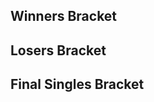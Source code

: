 {{DISPLAYTITLE:Kings of the North V: Singles Bracket}}{{SetGame|melee}}{{tabs static
|name1=Overview
|link1=Kings of the North/V
|name2=Singles Bracket
|link2=Kings of the North/V/Singles Bracket
|name3=Doubles Bracket
|link3=Kings of the North/V/Doubles Bracket
|This=2
}}

==Winners Bracket==
{{Template:64DEWBracketA
|tourneylink=Kings of the North/V
|tourneyname=Kings of the North V
|column-width=140

|r1m1p1=Professor Pro |r1m1p1flag=gb |r1m1p1score=2 |r1m1win=1
|r1m1p2=Dirtboy |r1m1p2flag=us |r1m1p2score=0
|r1m2p1=Sago |r1m2p1flag=us |r1m2p1score=2 |r1m2win=1
|r1m2p2=Hatboss |r1m2p2flag=us |r1m2p2score=0
|r1m3p1=Mundungu |r1m3p1flag=us |r1m3p1score=0 |r1m3win=2
|r1m3p2=Ryse |r1m3p2flag=us |r1m3p2score=2
|r1m4p1=PRZ |r1m4p1flag=us |r1m4p1score=2 |r1m4win=1
|r1m4p2=Nakamaman |r1m4p2flag=us |r1m4p2score=0
|r1m5p1=Triple R |r1m5p1flag=us |r1m5p1score={{win}} |r1m5win=1
|r1m5p2=Ellis |r1m5p2flag=us |r1m5p2score=DQ
|r1m6p1=CrossfadingRage |r1m6p1flag=us |r1m6p1score=0 |r1m6win=2
|r1m6p2=Roboticphish |r1m6p2flag=us |r1m6p2score=2
|r1m7p1=Sothe |r1m7p1flag=us |r1m7p1score=0 |r1m7win=2
|r1m7p2=Deegs |r1m7p2flag=us |r1m7p2score=2
|r1m8p1=Nox |r1m8p1flag=us |r1m8p1score=2 |r1m8win=1
|r1m8p2=Rasen |r1m8p2flag=us |r1m8p2score=0

|r1m9p1=Drephen |r1m9p1flag=us |r1m9p1score=2 |r1m9win=1
|r1m9p2=Keams |r1m9p2flag=us |r1m9p2score=0
|r1m10p1=Quaz |r1m10p1flag=us |r1m10p1score=2 |r1m10win=1
|r1m10p2=FoxCapicitor |r1m10p2flag=us |r1m10p2score=0
|r1m11p1=Azzu |r1m11p1flag=us |r1m11p1score=2 |r1m11win=1
|r1m11p2=Danil |r1m11p2flag=us |r1m11p2score=0
|r1m12p1=Cohenski |r1m12p1flag=us |r1m12p1score=2 |r1m12win=12
|r1m12p2=Pleasantries |r1m12p2flag=us |r1m12p2score=1
|r1m13p1=ORLY |r1m13p1flag=us |r1m13p1score=2 |r1m13win=1
|r1m13p2=Jozi |r1m13p2flag=us |r1m13p2score=0
|r1m14p1=Eggy |r1m14p1flag=us |r1m14p1score=2 |r1m14win=1
|r1m14p2=Dannx |r1m14p2flag=us |r1m14p2score=0
|r1m15p1=AbsentPage |r1m15p1flag=us |r1m15p1score=2 |r1m15win=1
|r1m15p2=Grasshoppa |r1m15p2flag=us |r1m15p2score=0
|r1m16p1=shabo |r1m16p1flag=us |r1m16p1score=2 |r1m16win=1
|r1m16p2=Will Pickles |r1m16p2flag=us |r1m16p2score=1

|r1m17p1=Kels |r1m17p1flag=us |r1m17p1score=2 |r1m17win=1
|r1m17p2=mattmog |r1m17p2flag=us |r1m17p2score=1
|r1m18p1=Mekk |r1m18p1flag=us |r1m18p1score=0 |r1m18win=2
|r1m18p2=Kendrick |r1m18p2flag=us |r1m18p2score=2
|r1m19p1=JustJoe |r1m19p1flag=us |r1m19p1score=2 |r1m19win=1
|r1m19p2=Function() |r1m19p2flag=us |r1m19p2score=0
|r1m20p1=Scythe |r1m20p1flag=us |r1m20p1score=2 |r1m20win=1
|r1m20p2=NoFluxes |r1m20p2flag=us |r1m20p2score=0
|r1m21p1=MT |r1m21p1flag=us |r1m21p1score=2 |r1m21win=1
|r1m21p2=High-C |r1m21p2flag=us |r1m21p2score=0
|r1m22p1=Fluid |r1m22p1flag=us |r1m22p1score=2 |r1m22win=1
|r1m22p2=Simple |r1m22p2flag=us |r1m22p2score=0
|r1m23p1=Hindawg |r1m23p1flag=us |r1m23p1score=2 |r1m23win=1
|r1m23p2=Gunderson |r1m23p2flag=us |r1m23p2score=0
|r1m24p1=Knubs. |r1m24p1flag=us |r1m24p1score=2 |r1m24win=1
|r1m24p2=Elephante |r1m24p2flag=us |r1m24p2score=0

|r1m25p1=Prince Abu |r1m25p1flag=us |r1m25p1score={{win}} |r1m25win=1
|r1m25p2=HyperFlame |r1m25p2flag=us |r1m25p2score=DQ
|r1m26p1=Hyunnies |r1m26p1flag=us |r1m26p1score=2 |r1m26win=1
|r1m26p2=Marriott May |r1m26p2flag=us |r1m26p2score=0
|r1m27p1=Sveet |r1m27p1flag=us |r1m27p1score=2 |r1m27win=1
|r1m27p2=Gumble |r1m27p2flag=us |r1m27p2score=0
|r1m28p1=Jon$ |r1m28p1flag=us |r1m28p1score=0 |r1m28win=2
|r1m28p2=Kuhls |r1m28p2flag=us |r1m28p2score=2
|r1m29p1=Mr. F |r1m29p1flag=us |r1m29p1score=DQ |r1m29win=2
|r1m29p2=Ripple |r1m29p2flag=us |r1m29p2score={{win}}
|r1m30p1=JackKenney |r1m30p1flag=us |r1m30p1score=2 |r1m30win=1
|r1m30p2=100 Grand |r1m30p2flag=us |r1m30p2score=1
|r1m31p1=Dairy |r1m31p1flag=us |r1m31p1score=2 |r1m31win=1
|r1m31p2=DER_HUND |r1m31p2flag=us |r1m31p2score=0
|r1m32p1=ASL |r1m32p1flag=us |r1m32p1score=2 |r1m32win=1
|r1m32p2=Jacky |r1m32p2flag=us |r1m32p2score=1

|r2m1p1=Professor Pro |r2m1p1flag=gb |r2m1p1score=2 |r2m1win=1
|r2m1p2=Sago |r2m1p2flag=us |r2m1p2score=0
|r2m1p1char1=fox |r2m1p2char1=marth |r2m1p1stock1=2 |r2m1p2stock1=0 |r2m1win1=1 |r2m1stage1=Battlefield
|r2m1p1char2=fox |r2m1p2char2=marth |r2m1p1stock2=3 |r2m1p2stock2=0 |r2m1win2=1 |r2m1stage2=Pokémon Stadium
|r2m1details={{BracketMatchDetails|preview=|lrthread=|interview=|recap=|comment=|live=|vod=https://youtu.be/xyIaiC-lLrM}}

|r2m2p1=Ryse |r2m2p1flag=us |r2m2p1score=1 |r2m2win=2
|r2m2p2=PRZ |r2m2p2flag=us |r2m2p2score=2

|r2m3p1=Triple R |r2m3p1flag=us |r2m3p1score=2 |r2m3win=1
|r2m3p2=Roboticphish |r2m3p2flag=us |r2m3p2score=1
|r2m3p1char1=kirby |r2m3p2char1=falco |r2m3p1stock1=2 |r2m3p2stock1=0 |r2m3win1=1 |r2m3stage1=Battlefield
|r2m3p1char2=kirby |r2m3p2char2=falco |r2m3p1stock2=0 |r2m3p2stock2=1 |r2m3win2=2 |r2m3stage2=Battlefield
|r2m3p1char3=kirby |r2m3p2char3=falco |r2m3p1stock3=3 |r2m3p2stock3=0 |r2m3win3=1 |r2m3stage3=Fountain of Dreams
|r2m3details={{BracketMatchDetails|preview=|lrthread=|interview=|recap=|comment=|live=|vod=https://youtu.be/dE1s0b5SzDY}}

|r2m4p1=Deegs |r2m4p1flag=us |r2m4p1score=1 |r2m4win=2
|r2m4p2=Nox |r2m4p2flag=us |r2m4p2score=2
|r2m5p1=Drephen |r2m5p1flag=us |r2m5p1score=2 |r2m5win=1
|r2m5p2=Quaz |r2m5p2flag=us |r2m5p2score=0
|r2m6p1=Azzu |r2m6p1flag=us |r2m6p1score=2 |r2m6win=1
|r2m6p2=Cohenski |r2m6p2flag=us |r2m6p2score=1
|r2m7p1=ORLY |r2m7p1flag=us |r2m7p1score=2 |r2m7win=1
|r2m7p2=Eggy |r2m7p2flag=us |r2m7p2score=0

|r2m8p1=AbsentPage |r2m8p1flag=us |r2m8p1score=2 |r2m8win=1
|r2m8p2=shabo |r2m8p2flag=us |r2m8p2score=0
|r2m8p1char1=fox |r2m8p2char1=fox |r2m8p1stock1=1 |r2m8p2stock1=0 |r2m8win1=1 |r2m8stage1=Battlefield
|r2m8p1char2=fox |r2m8p2char2=fox |r2m8p1stock2=1 |r2m8p2stock2=0 |r2m8win2=1 |r2m8stage2=Yoshi's Story
|r2m8details={{BracketMatchDetails|preview=|lrthread=|interview=|recap=|comment=|live=|vod=https://youtu.be/BWqZkbZ4CSE}}

|r2m9p1=Kels |r2m9p1flag=us |r2m9p1score=2 |r2m9win=1
|r2m9p2=Kendrick |r2m9p2flag=us |r2m9p2score=0
|r2m10p1=JustJoe |r2m10p1flag=us |r2m10p1score=2 |r2m10win=1
|r2m10p2=Scythe |r2m10p2flag=us |r2m10p2score=1
|r2m11p1=MT |r2m11p1flag=us |r2m11p1score=1 |r2m11win=2
|r2m11p2=Fluid |r2m11p2flag=us |r2m11p2score=2
|r2m12p1=Hindawg |r2m12p1flag=us |r2m12p1score=2 |r2m12win=1
|r2m12p2=Knubs. |r2m12p2flag=us |r2m12p2score=1
|r2m13p1=Prince Abu |r2m13p1flag=us |r2m13p1score=2 |r2m13win=1
|r2m13p2=Hyunnies |r2m13p2flag=us |r2m13p2score=0
|r2m14p1=Sveet |r2m14p1flag=us |r2m14p1score=2 |r2m14win=1
|r2m14p2=Kuhls |r2m14p2flag=us |r2m14p2score=0
|r2m15p1=Ripple |r2m15p1flag=us |r2m15p1score=DQ |r2m15win=2
|r2m15p2=JackKenney |r2m15p2flag=us |r2m15p2score={{win}}
|r2m16p1=Dairy |r2m16p1flag=us |r2m16p1score=2 |r2m16win=1
|r2m16p2=ASL |r2m16p2flag=us |r2m16p2score=0

|r3m1p1=Professor Pro |r3m1p1flag=gb |r3m1p1score=2 |r3m1win=1
|r3m1p2=PRZ |r3m1p2flag=us |r3m1p2score=1
|r3m1p1char1=fox |r3m1p2char1=falco |r3m1p1stock1=2 |r3m1p2stock1=0 |r3m1win1=1 |r3m1stage1=Final Destination
|r3m1p1char2=fox |r3m1p2char2=falco |r3m1p1stock2=0 |r3m1p2stock2=1 |r3m1win2=2 |r3m1stage2=Battlefield
|r3m1p1char3=fox |r3m1p2char3=falco |r3m1p1stock3=2 |r3m1p2stock3=0 |r3m1win3=1 |r3m1stage3=Pokémon Stadium
|r3m1details={{BracketMatchDetails|preview=|lrthread=|interview=|recap=|comment=|live=|vod=https://youtu.be/eHsdXB_P7Io}}

|r3m2p1=Triple R |r3m2p1flag=us |r3m2p1score=2 |r3m2win=1
|r3m2p2=Nox |r3m2p2flag=us |r3m2p2score=1
|r3m3p1=Drephen |r3m3p1flag=us |r3m3p1score=2 |r3m3win=1
|r3m3p2=Azzu |r3m3p2flag=us |r3m3p2score=0
|r3m4p1=ORLY |r3m4p1flag=us |r3m4p1score=0 |r3m4win=2
|r3m4p2=AbsentPage |r3m4p2flag=us |r3m4p2score=2
|r3m5p1=Kels |r3m5p1flag=us |r3m5p1score=2 |r3m5win=1
|r3m5p2=JustJoe |r3m5p2flag=us |r3m5p2score=0
|r3m6p1=Fluid |r3m6p1flag=us |r3m6p1score=2 |r3m6win=1
|r3m6p2=Hindawg |r3m6p2flag=us |r3m6p2score=0

|r3m7p1=Prince Abu |r3m7p1flag=us |r3m7p1score=2 |r3m7win=1
|r3m7p2=Sveet |r3m7p2flag=us |r3m7p2score=0
|r3m7p1char1=jigglypuff |r3m7p2char1=sheik |r3m7p1stock1=2 |r3m7p2stock1=0 |r3m7win1=1 |r3m7stage1=Battlefield
|r3m7p1char2=jigglypuff |r3m7p2char2=sheik |r3m7p1stock2=3 |r3m7p2stock2=0 |r3m7win2=1 |r3m7stage2=Pokémon Stadium
|r3m7details={{BracketMatchDetails|preview=|lrthread=|interview=|recap=|comment=|live=|vod=https://youtu.be/3upRADxsc1U}}

|r3m8p1=JackKenney |r3m8p1flag=us |r3m8p1score=0 |r3m8win=2
|r3m8p2=Dairy |r3m8p2flag=us |r3m8p2score=2

|r4m1p1=Professor Pro |r4m1p1flag=gb |r4m1p1score=2 |r4m1win=1
|r4m1p2=Triple R |r4m1p2flag=us |r4m1p2score=1
|r4m1p1char1=fox |r4m1p2char1=kirby |r4m1p1stock1=2 |r4m1p2stock1=0 |r4m1win1=1 |r4m1stage1=Battlefield
|r4m1p1char2=fox |r4m1p2char2=kirby |r4m1p1stock2=0 |r4m1p2stock2=1 |r4m1win2=2 |r4m1stage2=Dream Land
|r4m1p1char3=fox |r4m1p2char3=kirby |r4m1p1stock3=1 |r4m1p2stock3=0 |r4m1win3=1 |r4m1stage3=Yoshi's Story
|r4m1date=November 20, 2016
|r4m1finished=
|r4m1details={{BracketMatchDetails|comment=|preview=|lrthread=|vod=https://youtu.be/sRgk5zuXipA|interview=|recap=}}

|r4m2p1=Drephen |r4m2p1flag=us |r4m2p1score=2 |r4m2win=1
|r4m2p2=AbsentPage |r4m2p2flag=us |r4m2p2score=0
|r4m2p1char1=sheik |r4m2p2char1=fox |r4m2p1stock1=1 |r4m2p2stock1=0 |r4m2win1=1 |r4m2stage1=Battlefield
|r4m2p1char2=sheik |r4m2p2char2=fox |r4m2p1stock2=1 |r4m2p2stock2=0 |r4m2win2=1 |r4m2stage2=Pokémon Stadium
|r4m2date=November 20, 2016
|r4m2finished=
|r4m2details={{BracketMatchDetails|comment=|preview=|lrthread=|vod=https://youtu.be/oPqSl73aeVc|interview=|recap=}}

|r4m3p1=Kels |r4m3p1flag=us |r4m3p1score=2 |r4m3win=1
|r4m3p2=Fluid |r4m3p2flag=us |r4m3p2score=1
|r4m3p1char1=fox |r4m3p2char1=ic |r4m3p1stock1=3 |r4m3p2stock1=0 |r4m3win1=1 |r4m3stage1=Battlefield
|r4m3p1char2=fox |r4m3p2char2=ic |r4m3p1stock2=0 |r4m3p2stock2=1 |r4m3win2=2 |r4m3stage2=Fountain of Dreams
|r4m3p1char3=fox |r4m3p2char3=ic |r4m3p1stock3=2 |r4m3p2stock3=0 |r4m3win3=1 |r4m3stage3=Yoshi's Story
|r4m3details={{BracketMatchDetails|preview=|lrthread=|interview=|recap=|comment=|live=|vod=https://youtu.be/IeD9XkSAk8s}}

|r4m4p1=Prince Abu |r4m4p1flag=us |r4m4p1score=2 |r4m4win=1
|r4m4p2=Dairy |r4m4p2flag=us |r4m4p2score=1
|r4m4p1char1=jigglypuff |r4m4p2char1=jigglypuff |r4m4p1stock1=0 |r4m4p2stock1=1 |r4m4win1=2 |r4m4stage1=Battlefield
|r4m4p1char2=jigglypuff |r4m4p2char2=jigglypuff |r4m4p1stock2=1 |r4m4p2stock2=0 |r4m4win2=1 |r4m4stage2=Yoshi's Story
|r4m4p1char3=jigglypuff |r4m4p2char3=jigglypuff |r4m4p1stock3=1 |r4m4p2stock3=0 |r4m4win3=1 |r4m4stage3=Fountain of Dreams
|r4m4details={{BracketMatchDetails|preview=|lrthread=|interview=|recap=|comment=|live=|vod=https://youtu.be/oYuenv4JaQA}}

|r5m1p1=Professor Pro |r5m1p1flag=gb |r5m1p1score=3 |r5m1win=1
|r5m1p2=Drephen |r5m1p2flag=us |r5m1p2score=0
|r5m2p1=Kels |r5m2p1flag=us |r5m2p1score=2 |r5m2win=2
|r5m2p2=Prince Abu |r5m2p2flag=us |r5m2p2score=3
}}
==Losers Bracket==
{{64DELBracketSmwA
|tourneylink=Kings of the North/V
|tourneyname=Kings of the North V
|l1placement=49-64
|l2placement=33-48
|l3placement=25-32
|l4placement=17-24
|l5placement=13-16
|l6placement=9-12
|l7placement=7-8
|l8placement=5-6
|column-width=150

|l1m1p1=Dirtboy |l1m1p1flag=us |l1m1p1score=2 |l1m1win=1
|l1m1p2=Hatboss |l1m1p2flag=us |l1m1p2score=1
|l1m2p1=Mundungu |l1m2p1flag=us |l1m2p1score=0 |l1m2win=2
|l1m2p2=Nakamaman |l1m2p2flag=us |l1m2p2score=2
|l1m3p1=Ellis |l1m3p1flag=us |l1m3p1score=DQ |l1m3win=2
|l1m3p2=CrossfadingRage |l1m3p2flag=us |l1m3p2score={{win}}
|l1m4p1=Sothe |l1m4p1flag=us |l1m4p1score=2 |l1m4win=1
|l1m4p2=Rasen |l1m4p2flag=us |l1m4p2score=0
|l1m5p1=Keams |l1m5p1flag=us |l1m5p1score=0 |l1m5win=2
|l1m5p2=FoxCapacitor |l1m5p2flag=us |l1m5p2score=2
|l1m6p1=Danil |l1m6p1flag=us |l1m6p1score=0 |l1m6win=2
|l1m6p2=Pleasantries |l1m6p2flag=us |l1m6p2score=2
|l1m7p1=Jozi |l1m7p1flag=us |l1m7p1score=0 |l1m7win=2
|l1m7p2=Dannx |l1m7p2flag=us |l1m7p2score=2
|l1m8p1=Grasshoppa |l1m8p1flag=us |l1m8p1score=1 |l1m8win=2
|l1m8p2=Will Pickles |l1m8p2flag=us |l1m8p2score=2
|l1m9p1=mattmog |l1m9p1flag=us |l1m9p1score=2 |l1m9win=1
|l1m9p2=Mekk |l1m9p2flag=us |l1m9p2score=0
|l1m10p1=Function() |l1m10p1flag=us |l1m10p1score=0 |l1m10win=2
|l1m10p2=NoFluxes |l1m10p2flag=us |l1m10p2score=2
|l1m11p1=High-C |l1m11p1flag=us |l1m11p1score=1 |l1m11win=2
|l1m11p2=Simple |l1m11p2flag=us |l1m11p2score=2
|l1m12p1=Gundersen |l1m12p1flag=us |l1m12p1score=2 |l1m12win=1
|l1m12p2=Elephante |l1m12p2flag=us |l1m12p2score=0
|l1m13p1=HyperFlame |l1m13p1flag=us |l1m13p1score=DQ |l1m13win=2
|l1m13p2=Marriott Moy |l1m13p2flag=us |l1m13p2score={{win}}
|l1m14p1=Gumble |l1m14p1flag=us |l1m14p1score=0 |l1m14win=2
|l1m14p2=Jon$ |l1m14p2flag=us |l1m14p2score=2
|l1m15p1=Mr. F |l1m15p1flag=us |l1m15p1score=DQ |l1m15win=2
|l1m15p2=100 Grand |l1m15p2flag=us |l1m15p2score={{win}}
|l1m16p1=DER_HUND |l1m16p1flag=us |l1m16p1score=2 |l1m16win=1
|l1m16p2=Jacky |l1m16p2flag=us |l1m16p2score=0

|l2m1p1=ASL |l2m1p1flag=us |l2m1p1score=2 |l2m1win=1
|l2m1p2=Dirtboy |l2m1p2flag=us |l2m1p2score=1
|l2m2p1=Ripple |l2m2p1flag=us |l2m2p1score=DQ |l2m2win=2
|l2m2p2=Nakamaman |l2m2p2flag=us |l2m2p2score={{win}}
|l2m3p1=Kuhls |l2m3p1flag=us |l2m3p1score=2 |l2m3win=1
|l2m3p2=CrossfadingRage |l2m3p2flag=us |l2m3p2score=0
|l2m4p1=Hyunnies |l2m4p1flag=us |l2m4p1score=0 |l2m4win=2
|l2m4p2=Sothe |l2m4p2flag=us |l2m4p2score=2
|l2m5p1=Knubs. |l2m5p1flag=us |l2m5p1score=2 |l2m5win=1
|l2m5p2=FoxCapacitor |l2m5p2flag=us |l2m5p2score=0
|l2m6p1=MT |l2m6p1flag=us |l2m6p1score=2 |l2m6win=1
|l2m6p2=Pleasantries |l2m6p2flag=us |l2m6p2score=0
|l2m7p1=Scythe |l2m7p1flag=us |l2m7p1score=2 |l2m7win=1
|l2m7p2=Dannx |l2m7p2flag=us |l2m7p2score=0
|l2m8p1=Kendrick |l2m8p1flag=us |l2m8p1score=1 |l2m8win=2
|l2m8p2=Will Pickles |l2m8p2flag=us |l2m8p2score=2
|l2m9p1=shabo |l2m9p1flag=us |l2m9p1score=1 |l2m9win=2
|l2m9p2=mattmog |l2m9p2flag=us |l2m9p2score=2
|l2m10p1=Eggy |l2m10p1flag=us |l2m10p1score=2 |l2m10win=1
|l2m10p2=NoFluxes |l2m10p2flag=us |l2m10p2score=0
|l2m11p1=Cohenski |l2m11p1flag=us |l2m11p1score=1 |l2m11win=2
|l2m11p2=Simple |l2m11p2flag=us |l2m11p2score=2
|l2m12p1=Quaz |l2m12p1flag=us |l2m12p1score=1 |l2m12win=2
|l2m12p2=Gundersen |l2m12p2flag=us |l2m12p2score=2
|l2m13p1=Deegs |l2m13p1flag=us |l2m13p1score=2 |l2m13win=1
|l2m13p2=Marriott Moy |l2m13p2flag=us |l2m13p2score=1
|l2m14p1=Roboticphish |l2m14p1flag=us |l2m14p1score=2 |l2m14win=1
|l2m14p2=Jon$ |l2m14p2flag=us |l2m14p2score=1
|l2m15p1=Ryse |l2m15p1flag=us |l2m15p1score=2 |l2m15win=1
|l2m15p2=100 Grand |l2m15p2flag=us |l2m15p2score=0
|l2m16p1=Sago |l2m16p1flag=us |l2m16p1score=2 |l2m16win=1
|l2m16p2=DER_HUND |l2m16p2flag=us |l2m16p2score=0

|l3m1p1=ASL |l3m1p1flag=us |l3m1p1score=2 |l3m1win=1
|l3m1p2=Nakamaman |l3m1p2flag=us |l3m1p2score=1
|l3m2p1=Kuhls |l3m2p1flag=us |l3m2p1score=0 |l3m2win=2
|l3m2p2=Sothe |l3m2p2flag=us |l3m2p2score=2
|l3m3p1=Knubs. |l3m3p1flag=us |l3m3p1score=2 |l3m3win=1
|l3m3p2=MT |l3m3p2flag=us |l3m3p2score=1
|l3m4p1=Scythe |l3m4p1flag=us |l3m4p1score=2 |l3m4win=1
|l3m4p2=Will Pickles |l3m4p2flag=us |l3m4p2score=1
|l3m5p1=mattmog |l3m5p1flag=us |l3m5p1score=2 |l3m5win=1
|l3m5p2=Eggy |l3m5p2flag=us |l3m5p2score=1
|l3m6p1=Simple |l3m6p1flag=us |l3m6p1score=0 |l3m6win=2
|l3m6p2=Gundersen |l3m6p2flag=us |l3m6p2score=2
|l3m7p1=Deegs |l3m7p1flag=us |l3m7p1score=2 |l3m7win=1
|l3m7p2=Roboticphish |l3m7p2flag=us |l3m7p2score=1
|l3m8p1=Ryse |l3m8p1flag=us |l3m8p1score=0 |l3m8win=2
|l3m8p2=Sago |l3m8p2flag=us |l3m8p2score=2

|l4m1p1=ORLY |l4m1p1flag=us |l4m1p1score=2 |l4m1win=1
|l4m1p2=ASL |l4m1p2flag=us |l4m1p2score=0
|l4m2p1=Azzu |l4m2p1flag=us |l4m2p1score=2 |l4m2win=1
|l4m2p2=Sothe |l4m2p2flag=us |l4m2p2score=0
|l4m3p1=Nox |l4m3p1flag=us |l4m3p1score=0 |l4m3win=2
|l4m3p2=Knubs. |l4m3p2flag=us |l4m3p2score=2
|l4m4p1=PRZ |l4m4p1flag=us |l4m4p1score=2 |l4m4win=1
|l4m4p2=Scythe |l4m4p2flag=us |l4m4p2score=0
|l4m5p1=JackKenney |l4m5p1flag=us |l4m5p1score=2 |l4m5win=1
|l4m5p2=mattmog |l4m5p2flag=us |l4m5p2score=0
|l4m6p1=Sveet |l4m6p1flag=us |l4m6p1score=2 |l4m6win=1
|l4m6p2=Gunderson |l4m6p2flag=us |l4m6p2score=0
|l4m7p1=Hindawg |l4m7p1flag=us |l4m7p1score=1 |l4m7win=2
|l4m7p2=Deegs |l4m7p2flag=us |l4m7p2score=2
|l4m8p1=JustJoe |l4m8p1flag=us |l4m8p1score=0 |l4m8win=2
|l4m8p2=Sago |l4m8p2flag=us |l4m8p2score=2

|l5m1p1=ORLY |l5m1p1flag=us |l5m1p1score=1 |l5m1win=2
|l5m1p2=Azzu |l5m1p2flag=us |l5m1p2score=2
|l5m2p1=Knubs. |l5m2p1flag=us |l5m2p1score=0 |l5m2win=2
|l5m2p2=PRZ |l5m2p2flag=us |l5m2p2score=2
|l5m3p1=JackKenney |l5m3p1flag=us |l5m3p1score=1 |l5m3win=2
|l5m3p2=Sveet |l5m3p2flag=us |l5m3p2score=2
|l5m4p1=Deegs |l5m4p1flag=us |l5m4p1score=0 |l5m4win=2
|l5m4p2=Sago |l5m4p2flag=us |l5m4p2score=2

|l6m1p1=Fluid |l6m1p1flag=us |l6m1p1score=0 |l6m1win=2
|l6m1p2=Azzu |l6m1p2flag=us |l6m1p2score=2
|l6m1p1char1=ic |l6m1p2char1=falco |l6m1p1stock1=0 |l6m1p2stock1=1 |l6m1win1=2 |l6m1stage1=Battlefield
|l6m1p1char2=ic |l6m1p2char2=fox |l6m1p1stock2=0 |l6m1p2stock2=1 |l6m1win2=2 |l6m1stage2=Final Destination
|l6m1details={{BracketMatchDetails|preview=|lrthread=|interview=|recap=|comment=|live=|vod=https://youtu.be/Mxwa4pzfUwM}}

|l6m2p1=Dairy |l6m2p1flag=us |l6m2p1score=1 |l6m2win=2
|l6m2p2=PRZ |l6m2p2flag=us |l6m2p2score=2

|l6m3p1=Triple R |l6m3p1flag=us |l6m3p1score=2 |l6m3win=1
|l6m3p2=Sveet |l6m3p2flag=us |l6m3p2score=0
|l6m3p1char1=kirby |l6m3p2char1=sheik |l6m3p1stock1=4 |l6m3p2stock1=0 |l6m3win1=1 |l6m3stage1=Battlefield
|l6m3p1char2=kirby |l6m3p2char2=sheik |l6m3p1stock2=2 |l6m3p2stock2=0 |l6m3win2=1 |l6m3stage2=Yoshi's Story
|l6m3details={{BracketMatchDetails|preview=|lrthread=|interview=|recap=|comment=|live=|vod=https://youtu.be/lufvGKI8lBM}}

|l6m4p1=AbsentPage |l6m4p1flag=us |l6m4p1score=2 |l6m4win=1
|l6m4p2=Sago |l6m4p2flag=us |l6m4p2score=0
|l6m4p1char1=fox |l6m4p2char1=marth |l6m4p1stock1=2 |l6m4p2stock1=0 |l6m4win1=1 |l6m4stage1=Fountain of Dreams
|l6m4p1char2=fox |l6m4p2char2=marth |l6m4p1stock2=2 |l6m4p2stock2=0 |l6m4win2=1 |l6m4stage2=Battlefield
|l6m4details={{BracketMatchDetails|preview=|lrthread=|interview=|recap=|comment=|live=|vod=https://youtu.be/pDD5aznu-JU}}

|l7m1p1=Azzu |l7m1p1flag=us |l7m1p1score=1 |l7m1win=2
|l7m1p2=PRZ |l7m1p2flag=us |l7m1p2score=3
|l7m2p1=Triple R |l7m2p1flag=us |l7m2p1score=0 |l7m2win=2
|l7m2p2=AbsentPage |l7m2p2flag=us |l7m2p2score=3

|l8m1p1=Kels |l8m1p1flag=us |l8m1p1score=3 |l8m1win=1
|l8m1p2=PRZ |l8m1p2flag=us |l8m1p2score=1
|l8m2p1=Drephen |l8m2p1flag=us |l8m2p1score=2 |l8m2win=2
|l8m2p2=AbsentPage |l8m2p2flag=us |l8m2p2score=3
}}
<onlyinclude>
==Final Singles Bracket==
{{DEFinalSmwBracket
|tourneylink=Kings of the North/V
|tourneyname=Kings of the North V
|l1placement=4
|r2placement=3
|r3loserplacement=2
|r3winnerplacement=1
|column-width=160
|column-width-finals=255
|export_score=true

<!-- FROM WINNERS -->
|r1m1p1=Professor Pro |r1m1p1flag=gb |r1m1p1score=3
|r1m1p2=Prince Abu |r1m1p2flag=us |r1m1p2score=2
|r1m1win=1
|r1m1p1char1= |r1m1p1stock1= |r1m1p2char1= |r1m1p2stock1= |r1m1win1= |r1m1stage1= 
|r1m1p1char2= |r1m1p1stock2= |r1m1p2char2= |r1m1p2stock2= |r1m1win2= |r1m1stage2=
|r1m1p1char3= |r1m1p1stock3= |r1m1p2char3= |r1m1p2stock3= |r1m1win3= |r1m1stage3=
|r1m1p1char4= |r1m1p1stock4= |r1m1p2char4= |r1m1p2stock4= |r1m1win4= |r1m1stage4=
|r1m1p1char5= |r1m1p1stock5= |r1m1p2char5= |r1m1p2stock5= |r1m1win5= |r1m1stage5=
|r1m1date=
|r1m1finished=
|r1m1details={{BracketMatchDetails
|vod=
|preview= 
|lrthread=
|interview=
|recap=
|comment=
|live=
}}

<!-- FROM LOSERS -->
|l1m1p1=Kels |l1m1p1flag=us |l1m1p1score=1
|l1m1p2=AbsentPage |l1m1p2flag=us |l1m1p2score=3
|l1m1win=2
|l1m1p1char1= |l1m1p1stock1= |l1m1p2char1= |l1m1p2stock1= |l1m1win1= |l1m1stage1= 
|l1m1p1char2= |l1m1p1stock2= |l1m1p2char2= |l1m1p2stock2= |l1m1win2= |l1m1stage2=
|l1m1p1char3= |l1m1p1stock3= |l1m1p2char3= |l1m1p2stock3= |l1m1win3= |l1m1stage3=
|l1m1p1char4= |l1m1p1stock4= |l1m1p2char4= |l1m1p2stock4= |l1m1win4= |l1m1stage4=
|l1m1p1char5= |l1m1p1stock5= |l1m1p2char5= |l1m1p2stock5= |l1m1win5= |l1m1stage5=
|l1m1date=
|l1m1finished=
|l1m1details={{BracketMatchDetails
|vod=
|preview= 
|lrthread=
|interview=
|recap=
|comment=
|live=
}}

<!-- LOSERS FINALS -->
|r2m1p1=Prince Abu |r2m1p1flag=us |r2m1p1score=3
|r2m1p2=AbsentPage |r2m1p2flag=us |r2m1p2score=0
|r2m1win=1
|r2m1p1char1=puff |r2m1p1stock1=2 |r2m1p2char1=fox |r2m1p2stock1=0 |r2m1win1=1 |r2m1stage1=Battlefield
|r2m1p1char2=puff |r2m1p1stock2=3 |r2m1p2char2=fox |r2m1p2stock2=0 |r2m1win2=1 |r2m1stage2=Battlefield
|r2m1p1char3=puff |r2m1p1stock3=3 |r2m1p2char3=fox |r2m1p2stock3=0 |r2m1win3=1 |r2m1stage3=Final Destination
|r2m1p1char4= |r2m1p1stock4= |r2m1p2char4= |r2m1p2stock4= |r2m1win4= |r2m1stage4=
|r2m1p1char5= |r2m1p1stock5= |r2m1p2char5= |r2m1p2stock5= |r2m1win5= |r2m1stage5=
|r2m1date=November 20, 2016
|r2m1finished=
|r2m1details={{BracketMatchDetails
|vod=
|preview= 
|lrthread=
|interview=
|recap=
|comment=
|live=
}}

<!-- GRAND FINALS -->
|r3m1p1=Professor Pro |r3m1p1flag=gb |r3m1p1score=1 |r3m2p1score=3
|r3m1p2=Prince Abu |r3m1p2flag=us |r3m1p2score=3 |r3m2p2score=1
|r3m1win=1
|r3m1p1char1=fox |r3m1p1stock1=1 |r3m1p2char1=puff |r3m1p2stock1=0 |r3m1win1=1 |r3m1stage1=Battlefield
|r3m1p1char2=fox |r3m1p1stock2=0 |r3m1p2char2=puff |r3m1p2stock2=2 |r3m1win2=2 |r3m1stage2=Battlefield
|r3m1p1char3=fox |r3m1p1stock3=0 |r3m1p2char3=puff |r3m1p2stock3=1 |r3m1win3=2 |r3m1stage3=Final Destination
|r3m1p1char4=fox |r3m1p1stock4=0 |r3m1p2char4=puff |r3m1p2stock4=1 |r3m1win4=2 |r3m1stage4=Final Destination
|r3m1p1char5= |r3m1p1stock5= |r3m1p2char5= |r3m1p2stock5= |r3m1win5= |r3m1stage5=

|r3m2p1char1=fox |r3m2p1stock1=2 |r3m2p2char1=puff |r3m2p2stock1=0 |r3m2win1=1 |r3m2stage1=Battlefield
|r3m2p1char2=fox |r3m2p1stock2=0 |r3m2p2char2=puff |r3m2p2stock2=2 |r3m2win2=2 |r3m2stage2=Fountain of Dreams
|r3m2p1char3=fox |r3m2p1stock3=2 |r3m2p2char3=puff |r3m2p2stock3=0 |r3m2win3=1 |r3m2stage3=Pokémon Stadium
|r3m2p1char4=fox |r3m2p1stock4=2 |r3m2p2char4=puff |r3m2p2stock4=0 |r3m2win4=1 |r3m2stage4=Battlefield
|r3m2p1char5= |r3m2p1stock5= |r3m2p2char5= |r3m2p2stock5= |r3m2win5= |r3m2stage5=
|r3m1date=November 20, 2016
|r3m1finished=
|r3m1details={{BracketMatchDetails
|vod=https://www.youtube.com/watch?v=xKThcUBqCsA
|preview= 
|lrthread=
|interview=
|recap=
|comment=
|live=
}}
}}
</onlyinclude>

